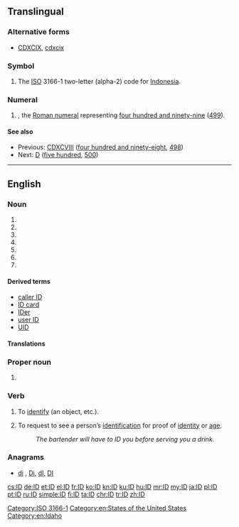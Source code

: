 {{also|Appendix:Variations of "id"}}
==Translingual==

===Alternative forms===
* {{sense|roman numeral}} [[CDXCIX]], [[cdxcix]]

===Symbol===
{{head|mul|symbol}}

# The [[ISO]] 3166-1 two-letter (alpha-2) code for [[Indonesia]].

===Numeral===
{{head|mul|misspelling}}

# {{misspelling of|CDXCIX|lang=mul}}, the [[Roman numeral]] representing [[four hundred and ninety-nine]] ([[499]]).

====See also====
* Previous: [[CDXCVIII]] ([[four hundred and ninety-eight]], [[498]])
* Next: [[D]] ([[five hundred]], [[500]])

[[Category:ISO 3166-1]]

----

==English==

===Noun===
{{en-noun|~}}

# {{abbreviation of|[[identification]] or [[identity]] [[documentation]]|lang=en}}
# {{abbreviation of|[[identifier]]|lang=en}}
# {{abbreviation of|intelligent design|lang=en}}
# {{abbreviation of|inside diameter|lang=en}}
# {{abbreviation of|inner diameter|lang=en}}
# {{abbreviation of|internal diameter|lang=en}}
# {{abbreviation of|industry discount|lang=en}}

====Derived terms====
* [[caller ID]]
* [[ID card]]
* [[IDer]]
* [[user ID]]
* [[UID]]

====Translations====
{{trans-see|identification or identity documentation|ID card}}

===Proper noun===
{{en-proper noun}}

# {{abbreviation of|Idaho|lang=en}}

===Verb===
{{en-verb}}

# {{label|en|transitive}} To [[identify]] (an object, etc.).
# {{label|en|transitive}} To request to see a person’s [[identification]] for proof of [[identity]] or [[age]].
#: ''The bartender will have to ID you before serving you a drink.''

===Anagrams===
* [[di#English|di]] , [[Di#English|Di]], [[dI#English|dI]], [[DI#English|DI]]

[[Category:en:States of the United States]]
[[Category:en:Idaho]]

[[cs:ID]]
[[de:ID]]
[[et:ID]]
[[el:ID]]
[[fr:ID]]
[[ko:ID]]
[[kn:ID]]
[[ku:ID]]
[[hu:ID]]
[[mr:ID]]
[[my:ID]]
[[ja:ID]]
[[pl:ID]]
[[pt:ID]]
[[ru:ID]]
[[simple:ID]]
[[fi:ID]]
[[ta:ID]]
[[chr:ID]]
[[tr:ID]]
[[zh:ID]]